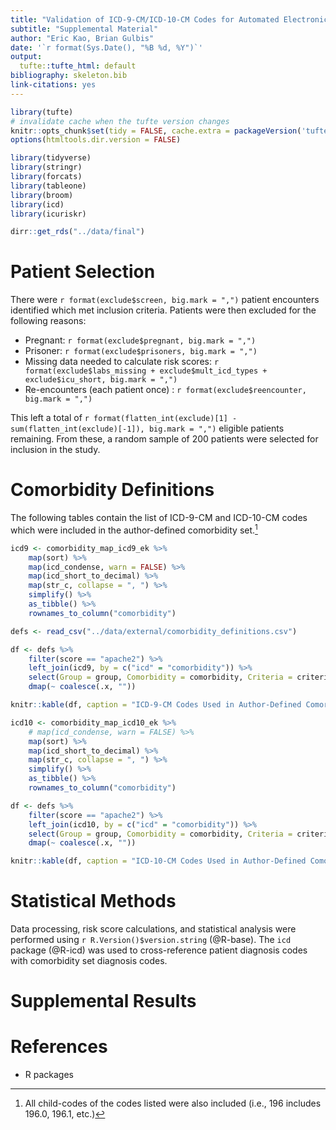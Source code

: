 ```yaml
---
title: "Validation of ICD-9-CM/ICD-10-CM Codes for Automated Electronic Scoring of APACHE II, APACHE III, and SAPS II"
subtitle: "Supplemental Material"
author: "Eric Kao, Brian Gulbis"
date: '`r format(Sys.Date(), "%B %d, %Y")`'
output:
  tufte::tufte_html: default
bibliography: skeleton.bib
link-citations: yes
---
```


```r
library(tufte)
# invalidate cache when the tufte version changes
knitr::opts_chunk$set(tidy = FALSE, cache.extra = packageVersion('tufte'), echo = FALSE)
options(htmltools.dir.version = FALSE)

library(tidyverse)
library(stringr)
library(forcats)
library(tableone)
library(broom)
library(icd)
library(icuriskr)

dirr::get_rds("../data/final")
```

# Patient Selection

There were `r format(exclude$screen, big.mark = ",")` patient encounters identified which met inclusion criteria. Patients were then excluded for the following reasons:

* Pregnant: `r format(exclude$pregnant, big.mark = ",")`
* Prisoner: `r format(exclude$prisoners, big.mark = ",")`
* Missing data needed to calculate risk scores: `r format(exclude$labs_missing + exclude$mult_icd_types + exclude$icu_short, big.mark = ",")`
* Re-encounters (each patient  once) : `r format(exclude$reencounter, big.mark = ",")`

This left a total of `r format(flatten_int(exclude)[1] - sum(flatten_int(exclude)[-1]), big.mark = ",")` eligible patients remaining. From these, a random sample of 200 patients were selected for inclusion in the study. 

# Comorbidity Definitions

The following tables contain the list of ICD-9-CM and ICD-10-CM codes which were included in the author-defined comorbidity set.^[All child-codes of the codes listed were also included (i.e., 196 includes 196.0, 196.1, etc.)] 


```r
icd9 <- comorbidity_map_icd9_ek %>%
    map(sort) %>%
    map(icd_condense, warn = FALSE) %>%
    map(icd_short_to_decimal) %>%
    map(str_c, collapse = ", ") %>%
    simplify() %>%
    as_tibble() %>%
    rownames_to_column("comorbidity")

defs <- read_csv("../data/external/comorbidity_definitions.csv")

df <- defs %>%
    filter(score == "apache2") %>%
    left_join(icd9, by = c("icd" = "comorbidity")) %>%
    select(Group = group, Comorbidity = comorbidity, Criteria = criteria, `ICD-9-CM Code` = value) %>%
    dmap(~ coalesce(.x, ""))

knitr::kable(df, caption = "ICD-9-CM Codes Used in Author-Defined Comorbidity Set for APACHE II")
```

```r
icd10 <- comorbidity_map_icd10_ek %>%
    # map(icd_condense, warn = FALSE) %>%
    map(sort) %>%
    map(icd_short_to_decimal) %>%
    map(str_c, collapse = ", ") %>%
    simplify() %>%
    as_tibble() %>%
    rownames_to_column("comorbidity") 

df <- defs %>%
    filter(score == "apache2") %>%
    left_join(icd10, by = c("icd" = "comorbidity")) %>%
    select(Group = group, Comorbidity = comorbidity, Criteria = criteria, `ICD-10-CM Code` = value) %>%
    dmap(~ coalesce(.x, ""))

knitr::kable(df, caption = "ICD-10-CM Codes Used in Author-Defined Comorbidity Set for APACHE II")
```


# Statistical Methods

Data processing, risk score calculations, and statistical analysis were performed using `r R.Version()$version.string` (@R-base). The `icd` package (@R-icd) was used to cross-reference patient diagnosis codes with comorbidity set diagnosis codes.

# Supplemental Results

# References

* R packages
